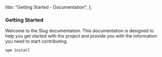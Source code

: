   title: "Getting Started - Documentation",
};

### Getting Started

Welcome to the Slug documentation. This documentation is designed to help you get started with the project and provide you with the information you need to start contributing.

```bash
npm install
```